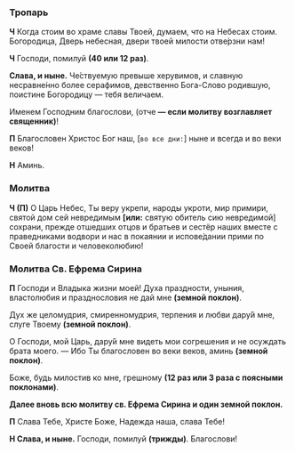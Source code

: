 ### Тропарь

**Ч** Когда стоим во храме славы Твоей, думаем, что на Небесах стоим.  
Богородица, Дверь небесная, двери твоей милости отве́рзни нам!

**Ч** Господи, помилуй **(40 или 12 раз)**.

**Слава, и ныне.** Че́ствуемую превыше херувимов, и славную несравне́нно более серафимов, девственно Бога-Слово родившую, поистине Богородицу — тебя величаем.

Именем Господним благослови<R>, (</R>отче **— если молитву возглавляет священник)**!

**П** Благословен Христос Бог наш, <R>[</R>`во все дни:`<R>]</R> ныне и всегда и во веки веков!

**Н** Аминь.

### Молитва

**Ч (П)** О Царь Небес, Ты веру укрепи, народы укроти, мир примири, святой дом сей невредимым **[или:** святую обитель сию невредимой<R>]</R> сохрани, прежде отшедших отцов и братьев и сестёр наших вместе с праведниками водвори и нас в покаянии и испове́дании прими по Своей благости и человеколюбию!

### Молитва Св. Ефрема Сирина

**П** Господи и Владыка жизни моей! Духа праздности, уныния, властолюбия и празднословия не дай мне **(земной поклон)**.

Дух же целомудрия, смиренномудрия, терпения и любви дару́й мне, слуге Твоему **(земной поклон)**.

О Господи, мой Царь, дару́й мне видеть мои согрешения и не осуждать брата моего.  — Ибо Ты благословен во веки веков, аминь **(земной поклон)**.

Боже, будь милостив ко мне, грешному **(12 раз или 3 раза с поясными поклонами)**.

**Далее вновь всю молитву св. Ефрема Сирина и один земной поклон.**

**П** Cлава Тебе, Xpиcте Боже, Надежда наша, cлава Тебе!

**Н Cлава, и ныне.** Гоcподи, помилуй **(тpижды)**. Благоcлови!
